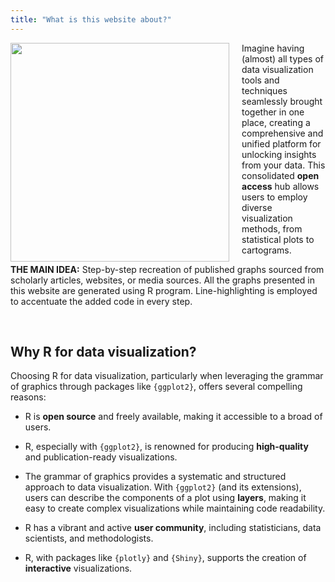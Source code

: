 ```yaml
---
title: "What is this website about?"
---
```


![](img/pic1.jpg){style="float: left; margin-right: 20px;" fig-align="left" width="350"}


Imagine having (almost) all types of data visualization tools and techniques seamlessly brought together in one place, creating a comprehensive and unified platform for unlocking insights from your data. This consolidated **open access** hub allows users to employ diverse visualization methods, from statistical plots to cartograms. 


**THE MAIN IDEA:** Step-by-step recreation of published graphs sourced from scholarly articles, websites, or media sources. All the graphs presented in this website are generated using R program. Line-highlighting is employed to accentuate the added code in every step.

:::{#me}

<br>

## Why R for data visualization?

Choosing R for data visualization, particularly when leveraging the grammar of graphics through packages like `{ggplot2}`, offers several compelling reasons:

- R is **open source** and freely available, making it accessible to a broad of users.

- R, especially with `{ggplot2}`, is renowned for producing **high-quality** and publication-ready visualizations.

- The grammar of graphics provides a systematic and structured approach to data visualization. With `{ggplot2}` (and its extensions), users can describe the components of a plot using **layers**, making it easy to create complex visualizations while maintaining code readability.

- R has a vibrant and active **user community**, including statisticians, data scientists, and methodologists.

-  R, with packages like `{plotly}` and `{Shiny}`, supports the creation of **interactive** visualizations.

:::

